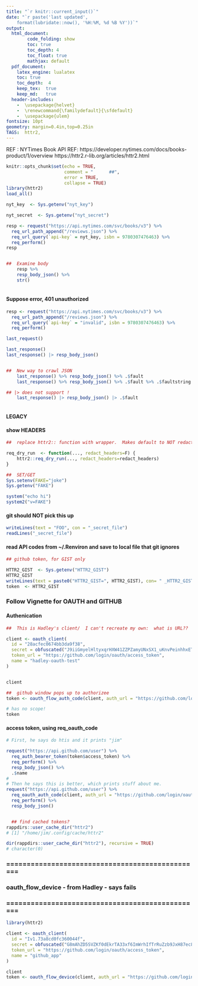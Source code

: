 ```yaml
--- 
title: "`r knitr::current_input()`"
date: "`r paste('last updated', 
    format(lubridate::now(), '%H:%M, %d %B %Y'))`"
output: 
  html_document:
        code_folding: show
        toc: true 
        toc_depth: 4
        toc_float: true
        mathjax: default
  pdf_document:   
    latex_engine: lualatex  
    toc: true
    toc_depth:  4   
    keep_tex:  true  
    keep_md:   true  
  header-includes:  
    -  \usepackage{helvet}  
    -  \renewcommand{\familydefault}{\sfdefault}  
    -  \usepackage{ulem}
fontsize: 10pt   
geometry: margin=0.4in,top=0.25in   
TAGS:  httr2,
---
```


REF : NYTimes Book API
REF: https://developer.nytimes.com/docs/books-product/1/overview
https://httr2.r-lib.org/articles/httr2.html
```r
knitr::opts_chunk$set(echo = TRUE,
                      comment = "      ##",
                      error = TRUE,
                      collapse = TRUE)
library(httr2)
load_all()
```

```r
nyt_key  <- Sys.getenv("nyt_key")

nyt_secret  <- Sys.getenv("nyt_secret")

resp <- request("https://api.nytimes.com/svc/books/v3") %>% 
  req_url_path_append("/reviews.json") %>% 
  req_url_query(`api-key` = nyt_key, isbn = 9780307476463) %>% 
  req_perform()
resp


##  Examine body
    resp %>% 
    resp_body_json() %>% 
    str()
  
 ```

#### Suppose error, 401 unauthorized
```r

resp <- request("https://api.nytimes.com/svc/books/v3") %>% 
  req_url_path_append("/reviews.json") %>% 
  req_url_query(`api-key` = "invalid", isbn = 9780307476463) %>% 
  req_perform()

last_request()

last_response()
last_response() |> resp_body_json()


##  New way to crawl JSON
    last_response() %>% resp_body_json() %>% .$fault
    last_response() %>% resp_body_json() %>% .$fault %>% .$faultstring

## |> does not support !
    last_response() |> resp_body_json() |> .$fault
```

```r
```

####    LEGACY
#### show HEADERS

```r

##  replace httr2:: function with wrapper.  Makes default to NOT redact.

req_dry_run  <- function(..., redact_headers=F) {
    httr2::req_dry_run(..., redact_headers=redact_headers)
}

##  SET/GET
Sys.setenv(FAKE="joke")
Sys.getenv("FAKE")

system("echo hi")   
system2("v=FAKE")
```


#### git should NOT pick this up
```r

writeLines(text = "FOO", con = "_secret_file") 
readLines("_secret_file")

```

#### read API codes from ~/.Renviron and save to local file that git ignores
```r
## github token, for GIST only

HTTR2_GIST  <- Sys.getenv("HTTR2_GIST")
HTTR2_GIST
writeLines(text = paste0("HTTR2_GIST=", HTTR2_GIST), con= " _HTTR2_GIST")
token  <- HTTR2_GIST
```


###   Follow Vignette for OAUTH and GITHUB 

####    Authenication
```r

##  This is Hadley's client/  I can't recreate my own:  what is URL??

client <- oauth_client(
  id = "28acfec0674bb3da9f38",
  secret = obfuscated("J9iiGmyelHltyxqrHXW41ZZPZamyUNxSX1_uKnvPeinhhxET_7FfUs2X0LLKotXY2bpgOMoHRCo"),
  token_url = "https://github.com/login/oauth/access_token",
  name = "hadley-oauth-test"
)


client

##  github window pops up to authorizee 
token <- oauth_flow_auth_code(client, auth_url = "https://github.com/login/oauth/authorize")

# has no scope!
token
```


####    access token, using req_oauth_code
```r
# First, he says do htis and it prints "jim"

request("https://api.github.com/user") %>% 
  req_auth_bearer_token(token$access_token) %>% 
  req_perform() %>% 
  resp_body_json() %>%
  .$name
# 
# Then he says this is better, which prints stuff about me.
request("https://api.github.com/user") %>% 
  req_oauth_auth_code(client, auth_url = "https://github.com/login/oauth/authorize") %>% 
  req_perform() %>% 
  resp_body_json()


  ## find cached tokens?
rappdirs::user_cache_dir("httr2")
# [1] "/home/jim/.config/cache/httr2"

dir(rappdirs::user_cache_dir("httr2"), recursive = TRUE)
# character(0)
```


### ================================================
###     oauth_flow_device - from Hadley - says fails
### ================================================
```r
library(httr2)

client <- oauth_client(
  id = "Iv1.73a8cd0fc360044f",
  secret = obfuscated("G8mAhZD5SVZKf0dEkrTA33xf6ImWrhIfTrRuZzb9JxH87ec8LglCilQGdbonyS1f6oI-ytqxOCk"),
  token_url = "https://github.com/login/oauth/access_token",
  name = "github_app"
)

client
token <- oauth_flow_device(client, auth_url = "https://github.com/login/device/code")
```



